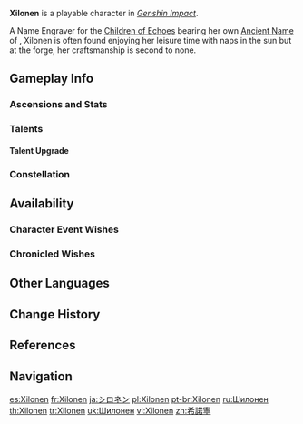 {{CharacterTabs}}
{{Character Infobox
|image            = <gallery>
Xilonen Card.png|Card
Character Xilonen Full Wish.png|Wish
Character Xilonen Game.png|In-Game
</gallery>

<!--Playable Character Information-->
|type             = Playable
|quality          = 5
|weapon           = Sword
|element          = Geo

<!--Character Information-->
|name             = Xilonen
|pronunciation    = {{w|Help:IPA/English|/ʃi'loʊnɛn/}} {{w|Help:Pronunciation respelling key|''shee-LOH-nen''}}
|birthday         = March 13th
|constellation    = Panthera Ocelota
|region           = Natlan
|affiliation      = Children of Echoes
|affiliationLabel = Nanatzcayan
|dish             = Fruit-Flavored Milk Candies
|namecard         = Xilonen: Cue Point
|obtain           = * [[Forgefire's Blessing|Event Wish &mdash; Forgefire's Blessing]]
|obtainType       = Event-Exclusive
|event_name       = Forgefire's Blessing
|releaseDate      = 2024-10-09

<!--Titles-->
|title            = Ardent Flames Forge the Soul
|title2           = Nanatzcayan Smith

|voiceEN          = [[imdb:nm0193048|Beth Curry]]<ref name="A Name Forged in Flames desc">YouTube: [https://youtu.be/O2ATH__rtQo Ignition Teaser: A Name Forged in Flames] (Video Description)</ref>
|voiceCN          = [https://zh.moegirl.org.cn/弭洋 Mi Yang ({{zh|弭洋}})]<ref name="A Name Forged in Flames ZH desc">Bilibili: [https://www.bilibili.com/video/BV1RZ421K7CT/ {{zh|《原神》引燃PV——「以燔燎铸名」}}] (Video Description)</ref>
|voiceJP          = {{w|Fairouz Ai|Fairouz Ai ({{ja|ファイルーズ あい}})}}<ref name="Citlali-Xilonen-Iansan-Chasca KR JP VA">Twitter: [https://x.com/genshinimpactkr/status/1811614380863500580 KR & JP VA Announcement]</ref>
|voiceKR          = [https://en.namu.wiki/w/김이안(성우) Kim I-an ({{ko|김이안}})]<ref name="Citlali-Xilonen-Iansan-Chasca KR JP VA"/>
}}
'''Xilonen''' is a playable {{Geo}} character in ''[[Genshin Impact]]''.

A Name Engraver for the [[Children of Echoes]] bearing her own [[Ancient Name]] of {{Ancient Name|BRK|'''Baraka'''|bearer=1}}, Xilonen is often found enjoying her leisure time with naps in the sun but at the forge, her craftsmanship is second to none.

==Gameplay Info==
===Ascensions and Stats===
{{Character Ascensions and Stats}}

===Talents===
{{Talent Table}}

====Talent Upgrade====
{{Talent Upgrade}}

===Constellation===
{{Constellation Table}}

==Availability==
===Character Event Wishes===
{{Featured}}

===Chronicled Wishes===
{{Featured|chronicled=1}}

==Other Languages==
{{Other Languages|default_hidden=1
|en      = Xilonen
|zhs     = 希诺宁
|zhs_rm  = Xīnuòníng
|zht     = 希諾寧
|zht_rm  = Xīnuòníng
|ja      = シロネン
|ja_rm   = Shironen
|ko      = 실로닌
|es      = Xilonen
|fr      = Xilonen
|ru      = Шилонен
|th      = Xilonen
|vi      = Xilonen
|de      = Xilonen
|id      = Xilonen
|pt      = Xilonen
|tr      = Xilonen
|it      = Xilonen
}}

==Change History==
{{Change History|5.1|introduced=5.0}}

==References==
{{Reflist}}

==Navigation==
{{Character Navbox}}

[[es:Xilonen]]
[[fr:Xilonen]]
[[ja:シロネン]]
[[pl:Xilonen]]
[[pt-br:Xilonen]]
[[ru:Шилонен]]
[[th:Xilonen]]
[[tr:Xilonen]]
[[uk:Шилонен]]
[[vi:Xilonen]]
[[zh:希諾寧]]